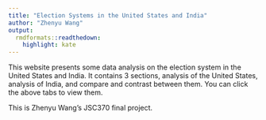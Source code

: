 ```yaml
---
title: "Election Systems in the United States and India"
author: "Zhenyu Wang"
output:
  rmdformats::readthedown:
    highlight: kate
---
```


This website presents some data analysis on the election system in the United States and India. It contains 3 sections, analysis of the United States, analysis of India, and compare and contrast between them. You can click the above tabs to view them.

This is Zhenyu Wang's JSC370 final project.
